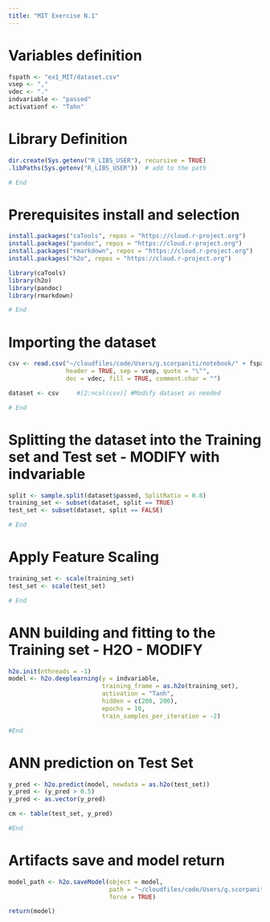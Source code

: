 ```yaml
---
title: "MIT Exercise N.1"
---
```


# Variables definition
```r

fspath <- "ex1_MIT/dataset.csv"
vsep <- ","
vdec <- "."
indvariable <- "passed"
activationf <- "Tahn"

```

# Library Definition
```r

dir.create(Sys.getenv("R_LIBS_USER"), recursive = TRUE)
.libPaths(Sys.getenv("R_LIBS_USER"))  # add to the path

# End
```

# Prerequisites install and selection
```r

install.packages("caTools", repos = "https://cloud.r-project.org")
install.packages("pandoc", repos = "https://cloud.r-project.org")
install.packages("rmarkdown", repos = "https://cloud.r-project.org")
install.packages("h2o", repos = "https://cloud.r-project.org")

library(caTools)
library(h2o)
library(pandoc)
library(rmarkdown)

# End
```

# Importing the dataset
```r

csv <- read.csv("~/cloudfiles/code/Users/g.scorpaniti/notebook/" + fspath,
                header = TRUE, sep = vsep, quote = "\"",
                dec = vdec, fill = TRUE, comment.char = "")

dataset <- csv     #[2:ncol(csv)] #Modify dataset as needed

# End
```

# Splitting the dataset into the Training set and Test set - MODIFY with indvariable
```r

split <- sample.split(dataset$passed, SplitRatio = 0.8)
training_set <- subset(dataset, split == TRUE)
test_set <- subset(dataset, split == FALSE)

# End
```

# Apply Feature Scaling
```r

training_set <- scale(training_set)
test_set <- scale(test_set)

# End
```

# ANN building and fitting to the Training set - H2O - MODIFY
```r

h2o.init(nthreads = -1)
model <- h2o.deeplearning(y = indvariable,
                          training_frame = as.h2o(training_set),
                          activation = "Tanh",
                          hidden = c(200, 200),
                          epochs = 10,
                          train_samples_per_iteration = -2)

#End
```

# ANN prediction on Test Set
```r

y_pred <- h2o.predict(model, newdata = as.h2o(test_set))
y_pred <- (y_pred > 0.5)
y_pred <- as.vector(y_pred)

cm <- table(test_set, y_pred)

#End
```

# Artifacts save and model return
```r

model_path <- h2o.saveModel(object = model,
                            path = "~/cloudfiles/code/Users/g.scorpaniti/notebook/model/", # nolint
                            force = TRUE)

return(model)
```